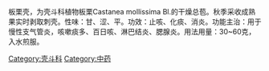 {{expand|time=2013-04-14T07:33:54+00:00}}
{{unreferenced|time=2013-04-13T07:15:52+00:00}}
{{medical}}
板栗壳，为壳斗科植物板栗Castanea mollissima Bl.的干燥总苞。秋季采收成熟果实时剥取刺壳。性味：甘、涩、平。功效：止咳、化痰、消炎。功能主治：用于慢性支气管炎，咳嗽痰多、百日咳、淋巴结炎、腮腺炎。用法用量：30~60克，入水煎服。

[[Category:壳斗科|Category:壳斗科]]
[[Category:中药|Category:中药]]